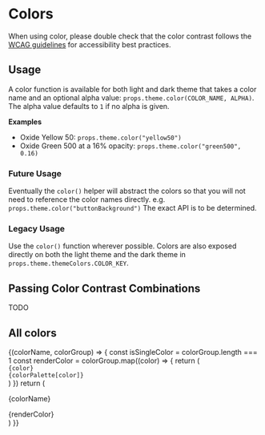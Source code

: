 <!-- Colors.stories.mdx-->


<Meta title="Foundations/Colors" />

# Colors

When using color, please double check that the color contrast follows the [WCAG guidelines](https://developer.mozilla.org/en-US/docs/Web/Accessibility/Understanding_WCAG/Perceivable/Color_contrast) for accessibility best practices.

## Usage

A color function is available for both light and dark theme that takes a color name and an optional alpha value: `props.theme.color(COLOR_NAME, ALPHA)`. The alpha value defaults to `1` if no alpha is given.

**Examples**

- Oxide Yellow 50: `props.theme.color("yellow50")`
- Oxide Green 500 at a 16% opacity: `props.theme.color("green500", 0.16)`

### Future Usage

Eventually the `color()` helper will abstract the colors so that you will not need to reference the color names directly. e.g. `props.theme.color("buttonBackground")` The exact API is to be determined.

### Legacy Usage

Use the `color()` function wherever possible. Colors are also exposed directly on both the light theme and the dark theme in `props.theme.themeColors.COLOR_KEY`.

## Passing Color Contrast Combinations

TODO

## All colors

<AllColors>
  {(colorName, colorGroup) => {
    const isSingleColor = colorGroup.length === 1
    const renderColor = colorGroup.map((color) => {
      return (
        <div
          style={{
            flex: '0 1 auto',
            display: 'flex',
            alignItems: 'stretch',
            marginBottom: '1em',
          }}
        >
          <div
            style={{
              backgroundColor: colorPalette[color],
              width: '1.5em',
              marginRight: '0.25em',
              borderRadius: '50em',
              border: `1px solid ${colorPalette.gray800}`,
            }}
          ></div>
          <div>
            <code>{color}</code>
            <br />
            <code>{colorPalette[color]}</code>
          </div>
        </div>
      )
    })
    return (
      <div
        style={{
          flex: isSingleColor ? '1 1 100%' : 'auto',
          display: 'flex',
          flexDirection: 'column',
          flexWrap: 'wrap',
          marginRight: isSingleColor ? '0' : '1em',
        }}
      >
        <p style={{ textTransform: 'capitalize' }}>{colorName}</p>
        {renderColor}
      </div>
    )
  }}
</AllColors>
